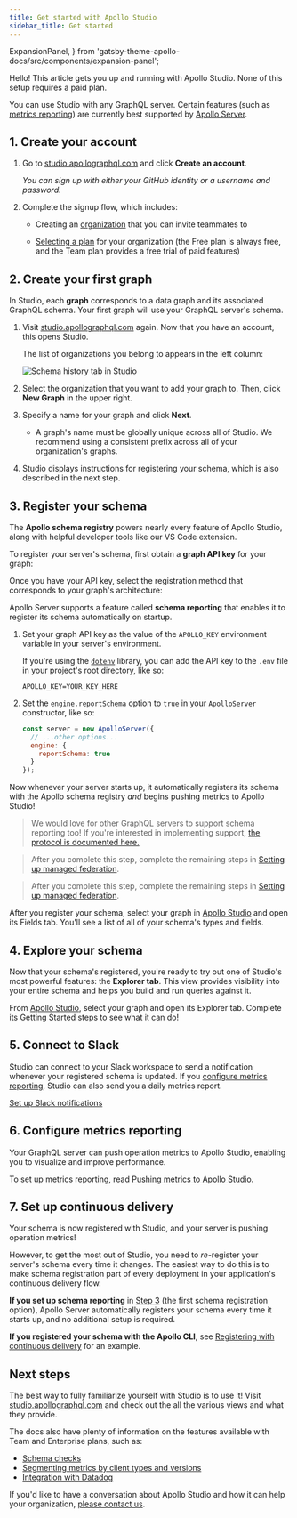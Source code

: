 ```yaml
---
title: Get started with Apollo Studio
sidebar_title: Get started
---
```


  ExpansionPanel,
} from 'gatsby-theme-apollo-docs/src/components/expansion-panel';

Hello! This article gets you up and running with Apollo Studio. None of this setup requires a paid plan.

You can use Studio with any GraphQL server. Certain features (such as [metrics reporting](setup-analytics/)) are currently best supported by [Apollo Server](https://www.apollographql.com/docs/apollo-server/).

## 1. Create your account

1. Go to [studio.apollographql.com](https://studio.apollographql.com/) and click **Create an account**.

    _You can sign up with either your GitHub identity or a username and password._

2. Complete the signup flow, which includes:

    * Creating an [organization](./org/organizations/) that you can invite teammates to

    * [Selecting a plan](https://www.apollographql.com/pricing/) for your organization (the Free plan is always free, and the Team plan provides a free trial of paid features)

## 2. Create your first graph

In Studio, each **graph** corresponds to a data graph and its associated GraphQL schema. Your first graph will use your GraphQL server's schema.

1. Visit [studio.apollographql.com](https://studio.apollographql.com/) again. Now that you have an account, this opens Studio.

    The list of organizations you belong to appears in the left column:

    <img src="./img//organization-list.png" class="screenshot" alt="Schema history tab in Studio"></img>

2. Select the organization that you want to add your graph to. Then, click **New Graph** in the upper right.

3. Specify a name for your graph and click **Next**.

    * A graph's name must be globally unique across all of Studio. We recommend using a consistent prefix across all of your organization's graphs.

4. Studio displays instructions for registering your schema, which is also described in the next step.

## 3. Register your schema

The **Apollo schema registry** powers nearly every feature of Apollo Studio, along with helpful developer tools like our VS Code extension.

To register your server's schema, first obtain a **graph API key** for your graph:

  <ObtainGraphApiKey />

Once you have your API key, select the registration method that corresponds  to your graph's architecture:

<ExpansionPanel title="Apollo Server WITHOUT Apollo Federation">

Apollo Server supports a feature called **schema reporting** that enables it to register its schema automatically on startup.

1. Set your graph API key as the value of the `APOLLO_KEY` environment variable in your server's environment.

    If you're using the [`dotenv`](https://www.npmjs.com/package/dotenv) library, you can add the API key to the `.env` file in your project's root directory, like so:

    ```none:title=.env
    APOLLO_KEY=YOUR_KEY_HERE
    ```

2. Set the `engine.reportSchema` option to `true` in your `ApolloServer` constructor, like so:

    ```js
    const server = new ApolloServer({
      // ...other options...
      engine: {
        reportSchema: true
      }
    });
    ```

Now whenever your server starts up, it automatically registers its schema with the Apollo schema registry _and_ begins pushing metrics to Apollo Studio!

> We would love for other GraphQL servers to support schema reporting too! If you're interested in implementing support, [the protocol is documented here.](./schema/schema-reporting-protocol/)

</ExpansionPanel>

<ExpansionPanel title="Another GraphQL server WITHOUT Apollo Federation">

  <RegisterCli />

</ExpansionPanel>

<ExpansionPanel title="Any GraphQL server WITH Apollo Federation">

> After you complete this step, complete the remaining steps in [Setting up managed federation](./managed-federation/setup/).

  <RegisterFederatedCli />

> After you complete this step, complete the remaining steps in [Setting up managed federation](./managed-federation/setup/).

</ExpansionPanel>

After you register your schema, select your graph in [Apollo Studio](https://studio.apollographql.com/) and open its Fields tab. You'll see a list of all of your schema's types and fields.

## 4. Explore your schema

Now that your schema's registered, you're ready to try out one of Studio's most powerful features: the **Explorer tab**. This view provides visibility into your entire schema and helps you build and run queries against it.

From [Apollo Studio](https://studio.apollographql.com/), select your graph and open its Explorer tab. Complete its Getting Started steps to see what it can do!

## 5. Connect to Slack

Studio can connect to your Slack workspace to send a notification whenever your registered schema is updated. If you [configure metrics reporting](#6-configure-metrics-reporting), Studio can also send you a daily metrics report.

[Set up Slack notifications](./slack-integration/#setup)

## 6. Configure metrics reporting

Your GraphQL server can push operation metrics to Apollo Studio, enabling you to visualize and improve performance.

To set up metrics reporting, read [Pushing metrics to Apollo Studio](./setup-analytics/).

## 7. Set up continuous delivery

Your schema is now registered with Studio, and your server is pushing operation metrics!

However, to get the most out of Studio, you need to _re_-register your server's schema every time it changes. The easiest way to do this is to make schema registration part of every deployment in your application's continuous delivery flow.

**If you set up schema reporting** in [Step 3](#3-register-your-schema) (the first schema registration option), Apollo Server automatically registers your schema every time it starts up, and no additional setup is required.

**If you registered your schema with the Apollo CLI**, see [Registering with continuous delivery](./schema/cli-registration/#registering-with-continuous-delivery) for an example.

## Next steps

The best way to fully familiarize yourself with Studio is to use it! Visit [studio.apollographql.com](https://studio.apollographql.com/) and check out the all the various views and what they provide.

The docs also have plenty of information on the features available with Team and Enterprise plans, such as:

* [Schema checks](schema-checks)
* [Segmenting metrics by client types and versions](client-awareness)
* [Integration with Datadog](datadog-integration)

If you'd like to have a conversation about Apollo Studio and how it can help your organization, [please contact us](https://www.apollographql.com/contact-sales).
